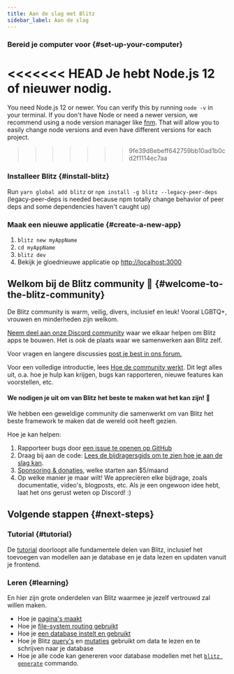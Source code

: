```yaml
---
title: Aan de slag met Blitz
sidebar_label: Aan de slag
---
```


### Bereid je computer voor {#set-up-your-computer}

<<<<<<< HEAD
Je hebt Node.js 12 of nieuwer nodig.
=======
You need Node.js 12 or newer. You can verify this by running `node -v` in
your terminal. If you don't have Node or need a newer version, we
recommend using a node version manager like
[fnm](https://github.com/Schniz/fnm). That will allow you to easily change
node versions and even have different versions for each project.
>>>>>>> 9fe39d8ebeff642759bb10ad1b0cd2f1114ec7aa

### Installeer Blitz {#install-blitz}

Run `yarn global add blitz` or `npm install -g blitz --legacy-peer-deps`
(legacy-peer-deps is needed because npm totally change behavior of peer
deps and some dependencies haven't caught up)

### Maak een nieuwe applicatie {#create-a-new-app}

1. `blitz new myAppName`
2. `cd myAppName`
3. `blitz dev`
4. Bekijk je gloednieuwe applicatie op
   [http://localhost:3000](http://localhost:3000)

## Welkom bij de Blitz community 👋 {#welcome-to-the-blitz-community}

De Blitz community is warm, veilig, divers, inclusief en leuk! Vooral
LGBTQ+, vrouwen en minderheden zijn welkom.

[Neem deel aan onze Discord community](https://discord.blitzjs.com) waar
we elkaar helpen om Blitz apps te bouwen. Het is ook de plaats waar we
samenwerken aan Blitz zelf.

Voor vragen en langere discussies
[post je best in ons forum.](https://github.com/blitz-js/blitz/discussions)

Voor een volledige introductie, lees
[Hoe de community werkt](./how-the-community-operates). Dit legt alles
uit, o.a. hoe je hulp kan krijgen, bugs kan rapporteren, nieuwe features
kan voorstellen, etc.

#### We nodigen je uit om van Blitz het beste te maken wat het kan zijn! 🤝

We hebben een geweldige community die samenwerkt om van Blitz het beste
framework te maken dat de wereld ooit heeft gezien.

Hoe je kan helpen:

1. Rapporteer bugs door
   [een issue te openen op GitHub](https://github.com/blitz-js/blitz/issues/new/choose)
1. Draag bij aan de code:
   [Lees de bijdragersgids om te zien hoe je aan de slag kan](./contributing).
1. [Sponsoring & donaties](https://github.com/blitz-js/blitz#sponsors-and-donations),
   welke starten aan $5/maand
1. Op welke manier je maar wilt! We appreciëren elke bijdrage, zoals
   documentatie, video's, blogposts, etc. Als je een ongewoon idee hebt,
   laat het ons gerust weten op Discord! :)

## Volgende stappen {#next-steps}

### Tutorial {#tutorial}

De [tutorial](./tutorial) doorloopt alle fundamentele delen van Blitz,
inclusief het toevoegen van modellen aan je database en je data lezen en
updaten vanuit je frontend.

### Leren {#learning}

En hier zijn grote onderdelen van Blitz waarmee je jezelf vertrouwd zal
willen maken.

- Hoe je [pagina's maakt](./pages)
- Hoe je [file-system routing gebruikt](./routing)
- Hoe je [een database instelt en gebruikt](./database-overview)
- Hoe je Blitz [query's](./query-resolvers) en
  [mutaties](./mutation-resolvers) gebruikt om data te lezen en te
  schrijven naar je database
- Hoe je alle code kan genereren voor database modellen met het
  [`blitz generate`](./cli-generate) commando.
